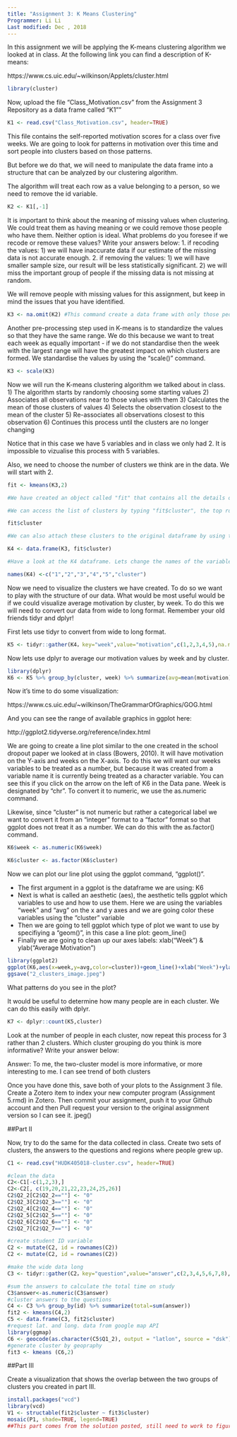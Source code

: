 ```yaml
---
title: "Assignment 3: K Means Clustering"
Programmer: Li Li
Last modified: Dec , 2018
---
```


In this assignment we will be applying the K-means clustering algorithm we looked at in class. At the following link you can find a description of K-means:

https://www.cs.uic.edu/~wilkinson/Applets/cluster.html


```r
library(cluster)
```

Now, upload the file "Class_Motivation.csv" from the Assignment 3 Repository as a data frame called "K1""
```r

K1 <- read.csv("Class_Motivation.csv", header=TRUE)

```

This file contains the self-reported motivation scores for a class over five weeks. We are going to look for patterns in motivation over this time and sort people into clusters based on those patterns.

But before we do that, we will need to manipulate the data frame into a structure that can be analyzed by our clustering algorithm.

The algorithm will treat each row as a value belonging to a person, so we need to remove the id variable.

```r

K2 <- K1[,-1]

```

It is important to think about the meaning of missing values when clustering. We could treat them as having meaning or we could remove those people who have them. Neither option is ideal. What problems do you foresee if we recode or remove these values? Write your answers below:
1. if recoding the values: 
1) we will have inaccurate data if our estimate of the missing data is not accurate enough.
2. if removing the values: 
1) we will have smaller sample size, our result will be less statistically significant. 
2) we will miss the important group of people if the missing data is  not missing at random.

We will remove people with missing values for this assignment, but keep in mind the issues that you have identified.


```r

K3 <- na.omit(K2) #This command create a data frame with only those people with no missing values. It "omits" all rows with missing values, also known as a "listwise deletion". EG - It runs down the list deleting rows as it goes.

```

Another pre-processing step used in K-means is to standardize the values so that they have the same range. We do this because we want to treat each week as equally important - if we do not standardise then the week with the largest range will have the greatest impact on which clusters are formed. We standardise the values by using the "scale()" command.

```r

K3 <- scale(K3)

```


Now we will run the K-means clustering algorithm we talked about in class. 
1) The algorithm starts by randomly choosing some starting values 
2) Associates all observations near to those values with them
3) Calculates the mean of those clusters of values
4) Selects the observation closest to the mean of the cluster
5) Re-associates all observations closest to this observation
6) Continues this process until the clusters are no longer changing

Notice that in this case we have 5 variables and in class we only had 2. It is impossible to vizualise this process with 5 variables.

Also, we need to choose the number of clusters we think are in the data. We will start with 2.

```r

fit <- kmeans(K3,2)

#We have created an object called "fit" that contains all the details of our clustering including which observations belong to each cluster.

#We can access the list of clusters by typing "fit$cluster", the top row corresponds to the original order the rows were in. Notice we have deleted some rows.

fit$cluster

#We can also attach these clusters to the original dataframe by using the "data.frame" command to create a new data frame called K4.

K4 <- data.frame(K3, fit$cluster)

#Have a look at the K4 dataframe. Lets change the names of the variables to make it more convenient with the names() command.

names(K4) <-c("1","2","3","4","5","cluster")

```

Now we need to visualize the clusters we have created. To do so we want to play with the structure of our data. What would be most useful would be if we could visualize average motivation by cluster, by week. To do this we will need to convert our data from wide to long format. Remember your old friends tidyr and dplyr!

First lets use tidyr to convert from wide to long format.
```r

K5 <- tidyr::gather(K4，key="week",value="motivation",c(1,2,3,4,5),na.rm=FALSE,convert=TRUE, factor_key=TRUE)

```

Now lets use dplyr to average our motivation values by week and by cluster.

```r
library(dplyr)
K6 <- K5 %>% group_by(cluster, week) %>% summarize(avg=mean(motivation))

```

Now it's time to do some visualization: 

https://www.cs.uic.edu/~wilkinson/TheGrammarOfGraphics/GOG.html

And you can see the range of available graphics in ggplot here:

http://ggplot2.tidyverse.org/reference/index.html

We are going to create a line plot similar to the one created in the school dropout paper we looked at in class (Bowers, 2010). It will have motivation on the Y-axis and weeks on the X-axis. To do this we will want our weeks variables to be treated as a number, but because it was created from a variable name it is currently being treated as a character variable. You can see this if you click on the arrow on the left of K6 in the Data pane. Week is designated by "chr". To convert it to numeric, we use the as.numeric command. 

Likewise, since "cluster" is not numeric but rather a categorical label we want to convert it from an "integer" format to a "factor" format so that ggplot does not treat it as a number. We can do this with the as.factor() command.

```r

K6$week <- as.numeric(K6$week)

K6$cluster <- as.factor(K6$cluster)

```

Now we can plot our line plot using the ggplot command, "ggplot()".

- The first argument in a ggplot is the dataframe we are using: K6
- Next is what is called an aesthetic (aes), the aesthetic tells ggplot which variables to use and how to use them. Here we are using the variables "week" and "avg" on the x and y axes and we are going color these variables using the "cluster" variable
- Then we are going to tell ggplot which type of plot we want to use by specifiying a "geom()", in this case a line plot: geom_line()
- Finally we are going to clean up our axes labels: xlab("Week") & ylab("Average Motivation")

```r

library(ggplot2)
ggplot(K6,aes(x=week,y=avg,color=cluster))+geom_line()+xlab("Week")+ylab("Average Motivation")
ggsave("2_clusters_image.jpeg")

```

What patterns do you see in the plot?

It would be useful to determine how many people are in each cluster. We can do this easily with dplyr.

```r

K7 <- dplyr::count(K5,cluster)

```

Look at the number of people in each cluster, now repeat this process for 3 rather than 2 clusters. Which cluster grouping do you think is more informative? Write your answer below:

Answer: To me, the two-cluster model is more informative, or more interesting to me. I can see trend of  both clusters

Once you have done this, save both of your plots to the Assignment 3 file. Create a Zotero item to index your new computer program (Assignment 5.rmd) in Zotero. Then commit your assignment, push it to your Github account and then Pull request your version to the original assignment version so I can see it.
jpeg()

##Part II

Now, try to do the same for the data collected in class. Create two sets of clusters, the answers to the questions and regions where people grew up. 
```r
C1 <- read.csv("HUDK405018-cluster.csv", header=TRUE)

#clean the data
C2<-C1[-c(1,2,3),]
C2<-C2[, c(19,20,21,22,23,24,25,26)]
C2$Q2_2[C2$Q2_2==""] <- "0"
C2$Q2_3[C2$Q2_3==""] <- "0"
C2$Q2_4[C2$Q2_4==""] <- "0"
C2$Q2_5[C2$Q2_5==""] <- "0"
C2$Q2_6[C2$Q2_6==""] <- "0"
C2$Q2_7[C2$Q2_7==""] <- "0"

#create student ID variable
C2 <- mutate(C2, id = rownames(C2))
C2 <- mutate(C2, id = rownames(C2))

#make the wide data long
C3 <- tidyr::gather(C2，key="question",value="answer",c(2,3,4,5,6,7,8),na.rm=FALSE,convert=TRUE, factor_key=TRUE)

#sum the answers to calculate the total time on study
C3$answer<-as.numeric(C3$answer)
#cluster answers to the questions
C4 <- C3 %>% group_by(id) %>% summarize(total=sum(answer))
fit2 <- kmeans(C4,2)
C5 <- data.frame(C3, fit2$cluster)
#request lat. and long. data from google map API
library(ggmap)
C6 <- geocode(as.character(C5$Q1_2), output = "latlon", source = "dsk")
#generate cluster by geopraphy
fit3 <- kmeans (C6,2)

```


##Part III

Create a visualization that shows the overlap between the two groups of clusters you created in part III.
```r
install.packages("vcd")
library(vcd)
V1 <- structable(fit2$cluster ~ fit3$cluster)
mosaic(P1, shade=TRUE, legend=TRUE) 
##This part comes from the solution posted, still need to work to figure out how the variable lengths of clusters in fit2 and fit3 differ and where it went wrong.
```

